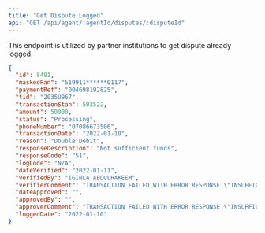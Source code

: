 ```yaml
---
title: "Get Dispute Logged"
api: "GET /api/agent/:agentId/disputes/:disputeId"
---
```


This endpoint is utilized by partner institutions to get dispute already logged.

<ResponseExample>

```json Response
{
  "id": 8491,
  "maskedPan": "519911******0117",
  "paymentRef": "004698192825",
  "tid": "2035U967",
  "transactionStan": 503522,
  "amount": 50000,
  "status": "Processing",
  "phoneNumber": "07086673506",
  "transactionDate": "2022-01-10",
  "reason": "Double Debit",
  "responseDescription": "Not sufficient funds",
  "responseCode": "51",
  "logCode": "N/A",
  "dateVerified": "2022-01-11",
  "verifiedBy": "IGINLA ABDULHAKEEM",
  "verifierComment": "TRANSACTION FAILED WITH ERROR RESPONSE \"INSUFFICIENT FUND\"",
  "dateApproved": "",
  "approvedBy": "",
  "approverComment": "TRANSACTION FAILED WITH ERROR RESPONSE \"INSUFFICIENT FUND\"",
  "loggedDate": "2022-01-10"
}
```

</ResponseExample>

